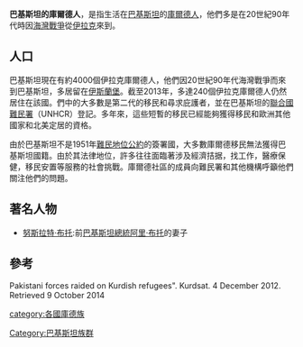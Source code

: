 '''巴基斯坦的庫爾德人'''，是指生活在[[巴基斯坦|巴基斯坦]]的[[庫爾德人|庫爾德人]]，他們多是在20世紀90年代時因[[海灣戰爭|海灣戰爭]]從[[伊拉克|伊拉克]]來到。

==人口==
巴基斯坦現在有約4000個伊拉克庫爾德人，他們因20世紀90年代海灣戰爭而來到巴基斯坦，多居留在[[伊斯蘭堡|伊斯蘭堡]]。截至2013年，多達240個伊拉克庫爾德人仍然居住在該國。們中的大多數是第二代的移民和尋求庇護者，並在巴基斯坦的[[聯合國難民署|聯合國難民署]]（UNHCR）登記。多年來，這些短暫的移民已經能夠獲得移民和歐洲其他國家和北美定居的資格。

由於巴基斯坦不是1951年[[難民地位公約|難民地位公約]]的簽署國，大多數庫爾德移民無法獲得巴基斯坦國籍。由於其法律地位，許多往往面臨著涉及經濟拮据，找工作，醫療保健，移民安置等服務的社會挑戰。庫爾德社區的成員向難民署和其他機構呼籲他們關注他們的問題。

==著名人物==
*[[努斯拉特·布托|努斯拉特·布托]]:前[[巴基斯坦總統|巴基斯坦總統]][[阿里·布托|阿里·布托]]的妻子

==參考==
Pakistani forces raided on Kurdish refugees". Kurdsat. 4 December 2012. Retrieved 9 October 2014

[[category:各國庫德族|category:各國庫德族]]
[[Category:巴基斯坦族群|Category:巴基斯坦族群]]